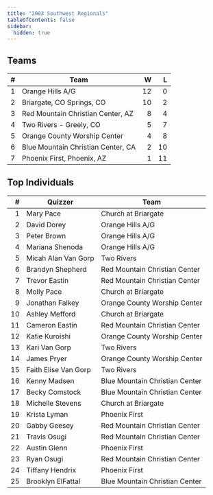 ```yaml
---
title: "2003 Southwest Regionals"
tableOfContents: false
sidebar:
  hidden: true
---
```


## Teams

|    # | Team                               |    W |    L |
| ---: | ---------------------------------- | ---: | ---: |
|    1 | Orange Hills A/G                   |   12 |    0 |
|    2 | Briargate, CO Springs, CO          |   10 |    2 |
|    3 | Red Mountain Christian Center, AZ  |    8 |    4 |
|    4 | Two Rivers - Greely, CO            |    5 |    7 |
|    5 | Orange County Worship Center       |    4 |    8 |
|    6 | Blue Mountain Christian Center, CA |    2 |   10 |
|    7 | Phoenix First, Phoenix, AZ         |    1 |   11 |

## Top Individuals

|    # | Quizzer              | Team                           |
| ---: | -------------------- | ------------------------------ |
|    1 | Mary Pace            | Church at Briargate            |
|    2 | David Dorey          | Orange Hills A/G               |
|    3 | Peter Brown          | Orange Hills A/G               |
|    4 | Mariana Shenoda      | Orange Hills A/G               |
|    5 | Micah Alan Van Gorp  | Two Rivers                     |
|    6 | Brandyn Shepherd     | Red Mountain Christian Center  |
|    7 | Trevor Eastin        | Red Mountain Christian Center  |
|    8 | Molly Pace           | Church at Briargate            |
|    9 | Jonathan Falkey      | Orange County Worship Center   |
|   10 | Ashley Mefford       | Church at Briargate            |
|   11 | Cameron Eastin       | Red Mountain Christian Center  |
|   12 | Katie Kuroishi       | Orange County Worship Center   |
|   13 | Kari Van Gorp        | Two Rivers                     |
|   14 | James Pryer          | Orange County Worship Center   |
|   15 | Faith Elise Van Gorp | Two Rivers                     |
|   16 | Kenny Madsen         | Blue Mountain Christian Center |
|   17 | Becky Comstock       | Blue Mountain Christian Center |
|   18 | Michelle Stevens     | Church at Briargate            |
|   19 | Krista Lyman         | Phoenix First                  |
|   20 | Gabby Geesey         | Red Mountain Christian Center  |
|   21 | Travis Osugi         | Red Mountain Christian Center  |
|   22 | Austin Glenn         | Phoenix First                  |
|   23 | Ryan Osugi           | Red Mountain Christian Center  |
|   24 | Tiffany Hendrix      | Phoenix First                  |
|   25 | Brooklyn ElFattal    | Blue Mountain Christian Center |

